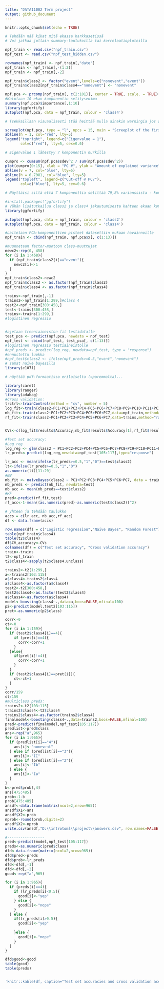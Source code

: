 ```yaml
---
title: "DATA11002 Term project"
output: github_document
---
```


```r
knitr::opts_chunk$set(echo = TRUE)
```


```r

# Tehdään nää kikat mitä ekassa harkkasetissä
# Voi jatkaa jollain summary-taulukoilla tai korrelaatioploteilla

npf_train <- read.csv("npf_train.csv")
npf_test <- read.csv("npf_test_hidden.csv")

rownames(npf_train) <- npf_train[,"date"] 
npf_train <- npf_train[,-(1:2)]
npf_train <- npf_train[,-2]

npf_train$class2 <- factor("event",levels=c("nonevent","event"))
npf_train$class2[npf_train$class4=="nonevent"] <- "nonevent"

```

```r
npf.pca <- prcomp(npf_train[, c(2:101)], center = TRUE, scale. = TRUE)
#Katotaan 10 ekan komponentin selitysvoima
summary(npf.pca)$importance[,1:10]
library(ggfortify)
autoplot(npf.pca, data = npf_train, colour = 'class4')

# Tsekkaillaan visuaalisesti (tää heittää mulla ainakin warningia jos ajaa konsoliin mutta latoo ihan ok?)

screeplot(npf.pca, type = "l", npcs = 15, main = "Screeplot of the first 15 PCs")
abline(h = 1, col="red", lty=5)
legend("topright", legend=c("Eigenvalue = 1"),
       col=c("red"), lty=5, cex=0.6)

# Eigenvalue 1 lähestyy 7 komponentin nurkilla

cumpro <- cumsum(npf.pca$sdev^2 / sum(npf.pca$sdev^2))
plot(cumpro[0:15], xlab = "PC #", ylab = "Amount of explained variance", main = "Cumulative variance plot")
abline(v = 7, col="blue", lty=5)
abline(h = 0.7981, col="blue", lty=5)
legend("topleft", legend=c("Cut-off @ PC7"),
       col=c("blue"), lty=5, cex=0.6)

# Näyttäisi siltä että 7 komponenttia selittää 79,8% varianssista - komponenttien määrän lisääminen ei enää hirveästi kasvata selitysvoimaa -> Olisko tässä hyvä vai tarvisko pienentää?

```

```r
#install.packages("ggfortify")
# Vähän lisätutkailua class2 ja class4 jakautumisesta kahteen ekaan komponenttiin
library(ggfortify)

autoplot(npf.pca, data = npf_train, colour = 'class2')
autoplot(npf.pca, data = npf_train, colour = 'class4')
```

```r

#Laitetaan PCA-komponenttien pisteet datasettiin mukaan havainnoille
npf_train <- cbind(npf_train, npf.pca$x[, c(1:13)])

#muunnetaan factor-muotoon class-muuttujat
newc2<-rep(0, 458)
for (i in 1:458){
  if (npf_train$class2[i]=="event"){
    newc2[i]<-1
  }
}
npf_train$class2<-newc2
npf_train$class2 <- as.factor(npf_train$class2)
npf_train$class4 <- as.factor(npf_train$class4)

trains<-npf_train[,-1]
trains2<-npf_train[1:299,]#class 4
test2<-npf_train[300:458,]
test<-trains[300:458,]
trains<-trains[1:299,]
#logistinen regressio


#ajetaan treeniaineiston fit testidatalle
test_pca <- predict(npf.pca, newdata = npf_test)
npf_test <- cbind(npf_test, test_pca[, c(1:13)])
#logistinen regressio testiaineistolle
#npf_preds <- predict(log_reg, newdata=npf_test, type = "response")
#ennustettu luokka
#npf_test$class2 <- ifelse(npf_preds>=0.5,"event","nonevent")
# samat naive bayesilla
library(e1071)

# näyttää pdf-formaatissa erilaiselta (=paremmalta)...
```

``` r
library(caret)
library(ranger)
library(adabag)
#Cross validation:
trctrl<-trainControl(method = "cv", number = 5)
log_fit<-train(class2~PC1+PC2+PC3+PC4+PC5+PC6+PC7+PC8+PC9+PC10+PC11+PC12+PC13,data=npf_train,method="glm",family="binomial",trControl=trctrl)
nb_fit<-train(class2~PC1+PC2+PC3+PC4+PC5+PC6+PC7,data=npf_train,method="naive_bayes",trControl=trctrl)
rf_fit<-train(class2~PC1+PC2+PC3+PC4+PC5+PC6+PC7,data=trains,method="ranger",trControl=trctrl)


CVs<-c(log_fit$results$Accuracy,nb_fit$results$Accuracy[1],rf_fit$results$Accuracy[1])

#Test set accuracy:
#Log reg
log_reg <- glm(class2 ~ PC1+PC2+PC3+PC4+PC5+PC6+PC7+PC8+PC9+PC10+PC11+PC12+PC13, data = npf_train, family = "binomial")
lr_preds<-predict(log_reg,newdata=npf_test[105:117],type="response")

lr_acc <- mean(ifelse(lr_preds>=0.5,"1","0")==test$class2)
lt<-ifelse(lr_preds>=0.5,"1","0")
as.numeric(lt)[11:20]
#NB
nb_fit <- naiveBayes(class2 ~ PC1+PC2+PC3+PC4+PC5+PC6+PC7, data = trains)
nb_preds <- predict(nb_fit, newdata=test)
nb_acc <- mean(nb_preds==test$class2)
#RF
pred<-predict(rf_fit,test)
rf_acc<-1-mean((as.numeric(pred)-as.numeric(test$class2))^2)

# yhteen ja tehdään taulukko
accs = c(lr_acc, nb_acc,rf_acc)
df <- data.frame(accs)

row.names(df) = c("Logistic regression","Naive Bayes", "Random Forest")
table(npf_train$class4)
table(t2$class4)
df$CV_accuracy<-CVs
colnames(df) = c("Test set accuracy", "Cross validation accuracy")
train<-trains
t2<-npf_train
t2$class4<-sapply(t2$class4,unclass)

trains2<-t2[1:299,]
a<-trains2[103:115]
a$class4<-trains2$class4
a$class4<-as.factor(a$class4)
test2<-t2[300:458,]
test2$class4<-as.factor(test2$class4)
a$class4<-as.factor(a$class4)
model<-boosting(class4~.,data=a,boos=FALSE,mfinal=100)
p2<-predict(model,test2[103:115])
pret<-as.numeric(p2$class)

corr<-0
ct<-0
for (i in 1:159){
  if (test2$class4[i]==4){
    if (pret[i]==4){
      corr<-corr+1
    }
  }else{
    if(pret[i]!=4){
      corr<-corr+1
    }
  }
  if (test2$class4[i]==pret[i]){
    ct<-ct+1
  }
}
corr/159
ct/159
#multiclass preds:
trains2<-t2[103:115]
trains2$class4<-t2$class4
trains2$class4<-as.factor(trains2$class4)
finalmodel<-boosting(class4~.,data=trains2,boos=FALSE,mfinal=100)
pred<-predict(finalmodel,npf_test[105:117])
predlist<-pred$class
ans<-rep("a",965)
for (i in 1:965){
  if (predlist[i]=="4"){
    ans[i]<-"nonevent"
  } else if (predlist[i]=="3"){
    ans[i]<-"II"
  } else if (predlist[i]=="2"){
    ans[i]<-"Ib"
  } else {
    ans[i]<-"Ia"
  }
}
b<-pred$prob[,4]
ans[475:485]
prob<-1-b
prob[475:485]
ansdf<-data.frame(matrix(ncol=2,nrow=965))
ansdf$X1<-ans
ansdf$X2<-prob
nprob<-round(prob,digits=2)
ansdf$X2<-nprob
write.csv(ansdf,"D:\\introtoml\\project\\answers.csv", row.names=FALSE)

#-----------------
pred<-predict(model,npf_test[105:117])
preds<-as.numeric(pred$class)
dfd<-data.frame(matrix(ncol=2,nrow=965))
dfd$pred<-preds
dfd$prob<-lr_preds
dfd<-dfd[,-1]
dfd<-dfd[,-2]
good<-rep("a",965)

for (i in 1:965){
  if (preds[i]==4){
    if (lr_preds[i]<0.5){
      good[i]<-"yep"
    } else {
      good[i]<-"nope"
    }
  } else {
    if(lr_preds[i]>0.5){
      good[i]<-"yep"
    
    }else {
      good[i]<-"nope"
    }
  }
}

dfd$good<-good
table(good)
table(preds)


'knitr::kable(df, caption="Test set accuracies and cross validation accuracies for different models")

```